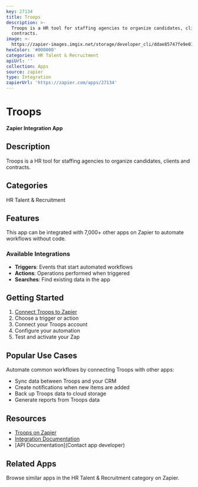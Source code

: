 ```yaml
---
key: 27134
title: Troops
description: >-
  Troops is a HR tool for staffing agencies to organize candidates, clients and
  contracts.
image: >-
  https://zapier-images.imgix.net/storage/developer_cli/ddae85747fe9e018986836b53b4c129d.png?auto=format%2Ccompress&ixlib=python-3.0.0&q=50
hexColor: '#000000'
categories: HR Talent & Recruitment
apiUrl: ''
collection: Apps
source: zapier
type: Integration
zapierUrl: 'https://zapier.com/apps/27134'
---
```

# Troops

**Zapier Integration App**

## Description

Troops is a HR tool for staffing agencies to organize candidates, clients and contracts.

## Categories

HR Talent & Recruitment

## Features

This app can be integrated with 7,000+ other apps on Zapier to automate workflows without code.

### Available Integrations

- **Triggers**: Events that start automated workflows
- **Actions**: Operations performed when triggered
- **Searches**: Find existing data in the app

## Getting Started

1. [Connect Troops to Zapier](https://zapier.com/apps/27134)
2. Choose a trigger or action
3. Connect your Troops account
4. Configure your automation
5. Test and activate your Zap

## Popular Use Cases

Automate common workflows by connecting Troops with other apps:

- Sync data between Troops and your CRM
- Create notifications when new items are added
- Back up Troops data to cloud storage
- Generate reports from Troops data

## Resources

- [Troops on Zapier](https://zapier.com/apps/27134)
- [Integration Documentation](https://zapier.com/apps/27134/integrations)
- [API Documentation](Contact app developer)

## Related Apps

Browse similar apps in the HR Talent & Recruitment category on Zapier.
